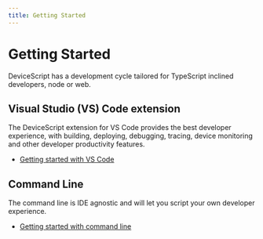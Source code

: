 ```yaml
---
title: Getting Started
---
```


# Getting Started

DeviceScript has a development cycle tailored for TypeScript inclined developers, node or web.

## Visual Studio (VS) Code extension

The DeviceScript extension for VS Code provides the best developer experience, with building, deploying, debugging,
tracing, device monitoring and other developer productivity features.

-   [Getting started with VS Code](/getting-started/vscode)

## Command Line

The command line is IDE agnostic and will let you script your own developer experience.

-   [Getting started with command line](/getting-started/cli)

